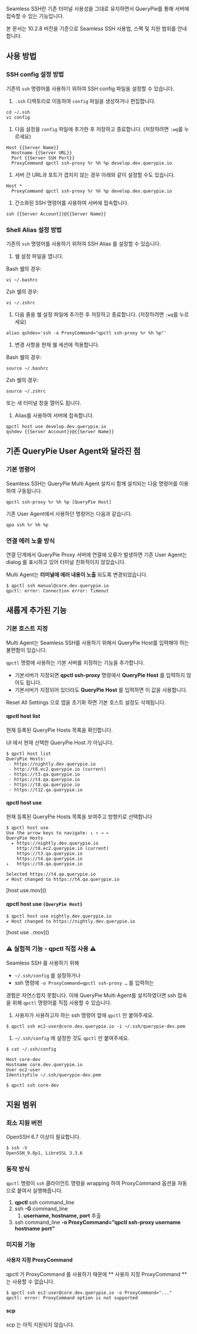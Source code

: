 
Seamless SSH란 기존 터미널 사용성을 그대로 유지하면서 QueryPie를 통해 서버에 접속할 수 있는 기능입니다.

본 문서는 10.2.8 버전을 기준으로 Seamless SSH 사용법, 스펙 및 지원 범위를 안내합니다.

## 사용 방법
### SSH config 설정 방법
기존의 `ssh` 명령어를 사용하기 위하여 SSH config 파일을 설정할 수 있습니다.



1. `.ssh` 디렉토리로 이동하여 `config` 파일을 생성하거나 편집합니다.

```
cd ~/.ssh
vi config
```

1. 다음 설정을 `config` 파일에 추가한 후 저장하고 종료합니다. (저장하려면 `:wq`를 누르세요)

```
Host {{Server Name}}
  Hostname {{Server URL}}
  Port {{Server SSH Port}}
  ProxyCommand qpctl ssh-proxy %r %h %p develop.dev.querypie.io
```

1. 서버 간 URL과 포트가 겹치지 않는 경우 아래와 같이 설정할 수도 있습니다.

```
Host *
  ProxyCommand qpctl ssh-proxy %r %h %p develop.dev.querypie.io
```

1. 간소화된 SSH 명령어를 사용하여 서버에 접속합니다.

```
ssh {{Server Account}}@{{Server Name}}
```



### Shell Alias 설정 방법
기존의 `ssh` 명령어를 사용하기 위하여 SSH Alias 를 설정할 수 있습니다.



1. 쉘 설정 파일을 엽니다.

Bash 쉘의 경우:

```
vi ~/.bashrc
```

Zsh 쉘의 경우:

```
vi ~/.zshrc
```

1. 다음 줄을 쉘 설정 파일에 추가한 후 저장하고 종료합니다. (저장하려면 `:wq`를 누르세요)

```
alias qshdev='ssh -o ProxyCommand="qpctl ssh-proxy %r %h %p"'
```

1. 변경 사항을 현재 쉘 세션에 적용합니다.

Bash 쉘의 경우:

```
source ~/.bashrc
```

Zsh 쉘의 경우:

```
source ~/.zshrc
```

또는 새 터미널 창을 열어도 됩니다.

1. Alias를 사용하여 서버에 접속합니다.

```
qpctl host use develop.dev.querypie.io
qshdev {{Server Account}}@{{Server Name}}
```



## 기존 QueryPie User Agent와 달라진 점
### 기본 명령어
Seamless SSH는 QueryPie Multi Agent 설치시 함께 설치되는 다음 명령어를 이용하여 구동됩니다.

```
qpctl ssh-proxy %r %h %p [QueryPie Host]
```

기존 User Agent에서 사용하던 명령어는 다음과 같습니다.

```
qpa ssh %r %h %p
```

### 연결 에러 노출 방식
연결 단계에서 QueryPie Proxy 서버에 연결에 오류가 발생하면 기존 User Agent는 dialog 를 표시하고 있어 터미널 친화적이지 않았습니다.

Multi Agent는 **터미널에 에러 내용이 노출** 되도록 변경되었습니다.

```
$ qpctl ssh manual@core.dev.querypie.io
qpctl: error: Connection error: Timeout
```

## 새롭게 추가된 기능
### 기본 호스트 지정
Multi Agent는 Seamless SSH를 사용하기 위해서 QueryPie Host를 입력해야 하는 불편함이 있습니다.

`qpctl` 명령에 사용하는 기본 서버를 지정하는 기능을 추가합니다.

* 기본서버가 지정되면  **qpctl ssh-proxy**  명령에서  **QueryPie Host**  를 입력하지 않아도 됩니다.
* 기본서버가 지정되어 있더라도  **QueryPie Host**  를 입력하면 이 값을 사용합니다.

<Callout type="info">
Reset All Settings 으로 앱을 초기화 하면 기본 호스트 설정도 삭제됩니다. 
</Callout>

#### qpctl host list
현재 등록된 QueryPie Hosts 목록을 확인합니다.

<Callout type="important">
UI 에서 현재 선택한 QueryPie Host 가 아닙니다. 
</Callout>

```
$ qpctl host list
QueryPie Hosts:
 - https://nightly.dev.querypie.io
 - http://t8.ec2.querypie.io (current)
 - https://t3.qa.querypie.io
 - https://t4.qa.querypie.io
 - https://t8.qa.querypie.io
 - https://t12.qa.querypie.io
```

#### qpctl host use
현재 등록된 QueryPie Hosts 목록을 보여주고 방향키로 선택합니다

```
$ qpctl host use
Use the arrow keys to navigate: ↓ ↑ → ←
QueryPie Hosts
  ▸ https://nightly.dev.querypie.io
    http://t8.ec2.querypie.io (current)
    https://t3.qa.querypie.io
    https://t4.qa.querypie.io
↓   https://t8.qa.querypie.io
```

```
Selected https://t4.qa.querypie.io
✔ Host changed to https://t4.qa.querypie.io
```

<p align="center">
<div>[host use.mov]()</div>
</p>

#### qpctl host use `{QueryPie Host}`
```
$ qpctl host use nightly.dev.querypie.io
✔ Host changed to https://nightly.dev.querypie.io
```

<p align="center">
<div>[host use ..mov]()</div>
</p>

###  :warning: 실험적 기능 - qpctl 직접 사용 :warning:
Seamless SSH 를 사용하기 위해

* `~/.ssh/config` 를 설정하거나
* ssh 명령에 `-o ProxyCommand=qpctl ssh-proxy …` 를 입력하는

경험은 자연스럽지 못합니다. 이에 QueryPie Multi Agent를 설치하였다면 ssh 접속을 위해 `qpctl` 명령어를 직접 사용할 수 있습니다.



1. 사용자가 사용하고자 하는 ssh 명령어 앞에 `qpctl` 만 붙여주세요.

```
$ qpctl ssh ec2-user@core.dev.querypie.io -i ~/.ssh/querypie-dev.pem
```



1. `~/.ssh/config` 에 설정한 것도 `qpctl` 만 붙여주세요.

```
$ cat ~/.ssh/config

Host core-dev
Hostname core.dev.querypie.io
User ec2-user
IdentityFile ~/.ssh/querypie-dev.pem

$ qpctl ssh core-dev
```



## 지원 범위
### 최소 지원 버전
OpenSSH 6.7 이상이 필요합니다.

```
$ ssh -V
OpenSSH_9.8p1, LibreSSL 3.3.6
```

### 동작 방식
`qpctl` 명령이 `ssh` 클라이언트 명령을 wrapping 하여 ProxyCommand 옵션을 자동으로 붙여서 실행해줍니다.

1. **qpctl**  ssh command_line
2. ssh  **-G**  command_line
    1. **username, hostname, port**  추출
3. ssh command_line  **-o ProxyCommand=”qpctl ssh-proxy username**   **hostname**   **port”**

### 미지원 기능
#### 사용자 지정 ProxyCommand
qpctl 가 ProxyCommand 를 사용하기 때문에 ** 사용자 지정 ProxyCommand ** 는 사용할 수 없습니다.

```
$ qpctl ssh ec2-user@core.dev.querypie.io -o ProxyCommand="..."
qpctl: error: ProxyCommand option is not supported
```

#### scp
scp 는 아직 지원되지 않습니다.
